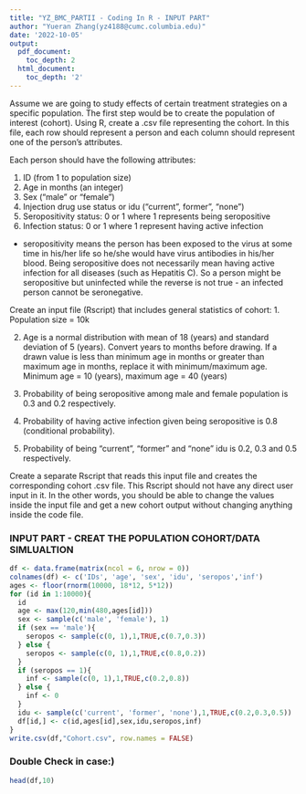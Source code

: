 ```yaml
---
title: "YZ_BMC_PARTII - Coding In R - INPUT PART"
author: "Yueran Zhang(yz4188@cumc.columbia.edu)"
date: '2022-10-05'
output:
  pdf_document:
    toc_depth: 2
  html_document:
    toc_depth: '2'
---
```



Assume we are going to study effects of certain treatment strategies on a specific population. The first step would be to create the population of interest (cohort). Using R, create a .csv file representing the cohort. In this file, each row should represent a person and each column should represent one of the person’s attributes. 

Each person should have the following attributes:

1.	ID (from 1 to population size)
2.	Age in months (an integer)
3.	Sex (“male” or “female”)
4.	Injection drug use status or idu (“current”, former”, “none”)
5.	Seropositivity status: 0 or 1 where 1 represents being seropositive
6.	Infection status: 0 or 1 where 1 represent having active infection
* seropositivity means the person has been exposed to the virus at some time in his/her life so he/she would have virus antibodies in his/her blood. Being seropositive does not necessarily mean having active infection for all diseases (such as Hepatitis C). So a person might be seropositive but uninfected while the reverse is not true - an infected person cannot be seronegative.

Create an input file (Rscript) that includes general statistics of cohort:
1. Population size = 10k

2. Age is a normal distribution with mean of 18 (years) and standard deviation of 5 (years). Convert years to months before drawing. If a drawn value is less than minimum age in months or greater than maximum age in months, replace it with minimum/maximum age.
Minimum age = 10 (years),	maximum age = 40 (years)

3. Probability of being seropositive among male and female population is 0.3 and 0.2 respectively.

4. Probability of having active infection given being seropositive is 0.8 (conditional probability).

5. Probability of being “current”, “former” and “none” idu is 0.2, 0.3 and 0.5 respectively.

Create a separate Rscript that reads this input file and creates the corresponding cohort .csv file. This Rscript should not have any direct user input in it. In the other words, you should be able to change the values inside the input file and get a new cohort output without changing anything inside the code file.

\newpage 

### INPUT PART - CREAT THE POPULATION COHORT/DATA SIMLUALTION
```r
df <- data.frame(matrix(ncol = 6, nrow = 0))
colnames(df) <- c('IDs', 'age', 'sex', 'idu', 'seropos','inf')
ages <- floor(rnorm(10000, 18*12, 5*12))
for (id in 1:10000){
  id
  age <- max(120,min(480,ages[id]))
  sex <- sample(c('male', 'female'), 1)
  if (sex == 'male'){
    seropos <- sample(c(0, 1),1,TRUE,c(0.7,0.3))
  } else {
    seropos <- sample(c(0, 1),1,TRUE,c(0.8,0.2))
  }
  if (seropos == 1){
    inf <- sample(c(0, 1),1,TRUE,c(0.2,0.8))
  } else {
    inf <- 0
  }
  idu <- sample(c('current', 'former', 'none'),1,TRUE,c(0.2,0.3,0.5))
  df[id,] <- c(id,ages[id],sex,idu,seropos,inf)
}
write.csv(df,"Cohort.csv", row.names = FALSE)
```

### Double Check in case:)
```r
head(df,10)
```


